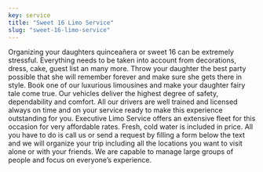 ```yaml
---
key: service
title: "Sweet 16 Limo Service"
slug: "sweet-16-limo-service"
---
```


Organizing your daughters quinceañera or sweet 16 can be extremely stressful. Everything needs to be taken into account from decorations, dress, cake,  guest list an many more. Throw your daughter the best party possible that she will remember forever and make sure she gets there in style. Book one of our luxurious limousines and make your daughter fairy tale come true. 
Our vehicles deliver the highest degree of safety, dependability and comfort. All our drivers are well trained and licensed always on time and on your service ready to make this experience outstanding for you. Executive Limo Service offers an extensive fleet for this occasion for very affordable rates. Fresh, cold water is included in price. All you have to do is call us or send a request by filling a form below the text and we will organize your trip including all the locations you want to visit alone or with your friends. We are capable to manage large groups of people and focus on everyone’s experience.
